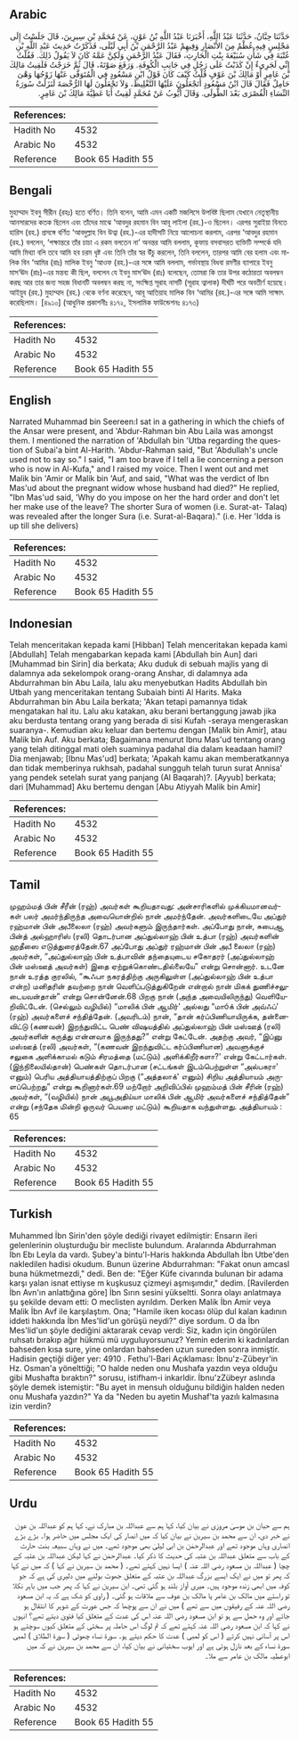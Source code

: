 ## Arabic


<div dir="rtl" lang="ar" style={{fontSize:'larger',backgroundColor:'#f8f9fa',padding:20}}>
حَدَّثَنَا حِبَّانُ، حَدَّثَنَا عَبْدُ اللَّهِ، أَخْبَرَنَا عَبْدُ اللَّهِ بْنُ عَوْنٍ، عَنْ مُحَمَّدِ بْنِ سِيرِينَ، قَالَ جَلَسْتُ إِلَى مَجْلِسٍ فِيهِ عُظْمٌ مِنَ الأَنْصَارِ وَفِيهِمْ عَبْدُ الرَّحْمَنِ بْنُ أَبِي لَيْلَى، فَذَكَرْتُ حَدِيثَ عَبْدِ اللَّهِ بْنِ عُتْبَةَ فِي شَأْنِ سُبَيْعَةَ بِنْتِ الْحَارِثِ، فَقَالَ عَبْدُ الرَّحْمَنِ وَلَكِنَّ عَمَّهُ كَانَ لاَ يَقُولُ ذَلِكَ‏.‏ فَقُلْتُ إِنِّي لَجَرِيءٌ إِنْ كَذَبْتُ عَلَى رَجُلٍ فِي جَانِبِ الْكُوفَةِ‏.‏ وَرَفَعَ صَوْتَهُ، قَالَ ثُمَّ خَرَجْتُ فَلَقِيتُ مَالِكَ بْنَ عَامِرٍ أَوْ مَالِكَ بْنَ عَوْفٍ قُلْتُ كَيْفَ كَانَ قَوْلُ ابْنِ مَسْعُودٍ فِي الْمُتَوَفَّى عَنْهَا زَوْجُهَا وَهْىَ حَامِلٌ فَقَالَ قَالَ ابْنُ مَسْعُودٍ أَتَجْعَلُونَ عَلَيْهَا التَّغْلِيظَ، وَلاَ تَجْعَلُونَ لَهَا الرُّخْصَةَ لَنَزَلَتْ سُورَةُ النِّسَاءِ الْقُصْرَى بَعْدَ الطُّولَى‏.‏ وَقَالَ أَيُّوبُ عَنْ مُحَمَّدٍ لَقِيتُ أَبَا عَطِيَّةَ مَالِكَ بْنَ عَامِرٍ‏.‏
</div>
<div style={{backgroundColor:'#f8f9fa',padding:20, marginBottom: 10}}><table> <thead> <tr> <th>References:</th> <th></th> </tr> </thead> <tbody><tr><td>Hadith No</td><td>4532</td></tr><tr><td>Arabic No</td><td>4532</td></tr><tr><td>Reference</td><td>Book 65 Hadith 55</td></tr></tbody></table></div>

## Bengali


<div dir="ltr" lang="bn" style={{fontSize:'larger',backgroundColor:'#f8f9fa',padding:20}}>
মুহাম্মাদ ইবনু সীরীন (রহঃ) হতে বর্ণিত। তিনি বলেন, আমি এমন একটি মজলিসে উপবিষ্ট ছিলাম যেখানে নেতৃস্থানীয় আনসারদের কতক ছিলেন এবং তাঁদের মাঝে ‘আবদুর রহমান বিন আবূ লাইলা (রহ.)-ও ছিলেন। এরপর সুরাইয়া বিনতে হারিস (রহ.) প্রসঙ্গে বর্ণিত ‘আবদুল্লাহ বিন উত্বা (রহ.)-এর হাদীসটি নিয়ে আলোচনা করলাম, এরপর ‘আবদুর রহমান (রহ.) বললেন, ‘পক্ষান্তরে তাঁর চাচা এ রকম বলতেন না’ অনন্তর আমি বললাম, কূফায় বসবাসরত ব্যক্তিটি সম্পর্কে যদি আমি মিথ্যা বলি তবে আমি হব চরম ধৃষ্ট এবং তিনি তাঁর স্বর উঁচু করলেন, তিনি বললেন, তারপর আমি বের হলাম এবং মালিক বিন ‘আমির (রাঃ) মালিক ইবনু ‘আওফ (রহ.)-এর সঙ্গে আমি বললাম, গর্ভাবস্থায় বিধবা রমণীর ব্যাপারে ইবনু মাস‘ঊদ (রাঃ)-এর মন্তব্য কী ছিল, বললেন যে ইবনু মাস‘ঊদ (রাঃ) বলেছেন, তোমরা কি তার উপর কঠোরতা অবলম্বন করছ আর তার জন্য সহজ বিধানটি অবলম্বন করছ না, সংক্ষিপ্ত সূরাহ নাসটি (সূরাহ ত্বালাক) দীর্ঘটি পরে অবতীর্ণ হয়েছে। আইয়ুব (রহ.) মুহাম্মাদ (রহ.) থেকে বর্ণনা করেছেন, আবূ আতিয়াহ মালিক বিন ‘আমির (রহ.)-এর সঙ্গে আমি সাক্ষাৎ করেছিলাম। [৪৯১০] (আধুনিক প্রকাশনীঃ ৪১৭২, ইসলামিক ফাউন্ডেশনঃ ৪১৭৩)
</div>
<div style={{backgroundColor:'#f8f9fa',padding:20, marginBottom: 10}}><table> <thead> <tr> <th>References:</th> <th></th> </tr> </thead> <tbody><tr><td>Hadith No</td><td>4532</td></tr><tr><td>Arabic No</td><td>4532</td></tr><tr><td>Reference</td><td>Book 65 Hadith 55</td></tr></tbody></table></div>

## English


<div dir="ltr" lang="en" style={{fontSize:'larger',backgroundColor:'#f8f9fa',padding:20}}>
Narrated Muhammad bin Seereen:I sat in a gathering in which the chiefs of the Ansar were present, and 'Abdur-Rahman bin Abu Laila was amongst them. I mentioned the narration of 'Abdullah bin 'Utba regarding the question of Subai'a bint Al-Harith. 'Abdur-Rahman said, "But 'Abdullah's uncle used not to say so." I said, "I am too brave if I tell a lie concerning a person who is now in Al-Kufa," and I raised my voice. Then I went out and met Malik bin 'Amir or Malik bin 'Auf, and said, "What was the verdict of Ibn Mas'ud about the pregnant widow whose husband had died?" He replied, "Ibn Mas'ud said, 'Why do you impose on her the hard order and don't let her make use of the leave? The shorter Sura of women (i.e. Surat-at- Talaq) was revealed after the longer Sura (i.e. Surat-al-Baqara)." (i.e. Her 'Idda is up till she delivers)
</div>
<div style={{backgroundColor:'#f8f9fa',padding:20, marginBottom: 10}}><table> <thead> <tr> <th>References:</th> <th></th> </tr> </thead> <tbody><tr><td>Hadith No</td><td>4532</td></tr><tr><td>Arabic No</td><td>4532</td></tr><tr><td>Reference</td><td>Book 65 Hadith 55</td></tr></tbody></table></div>

## Indonesian


<div dir="ltr" lang="id" style={{fontSize:'larger',backgroundColor:'#f8f9fa',padding:20}}>
Telah menceritakan kepada kami [Hibban] Telah menceritakan kepada kami [Abdullah] Telah mengabarkan kepada kami [Abdullah bin Aun] dari [Muhammad bin Sirin] dia berkata; Aku duduk di sebuah majlis yang di dalamnya ada sekelompok orang-orang Anshar, di dalamnya ada Abdurrahman bin Abu Laila, lalu aku menyebutkan Hadits Abdullah bin Utbah yang menceritakan tentang Subaiah binti Al Harits. Maka Abdurrahman bin Abu Laila berkata; 'Akan tetapi pamannya tidak mengatakan hal itu. Lalu aku katakan, aku berani bertanggung jawab jika aku berdusta tentang orang yang berada di sisi Kufah -seraya mengeraskan suaranya-. Kemudian aku keluar dan bertemu dengan [Malik bin Amir], atau Malik bin Auf. Aku berkata; Bagaimana menurut Ibnu Mas'ud tentang orang yang telah ditinggal mati oleh suaminya padahal dia dalam keadaan hamil? Dia menjawab; [Ibnu Mas'ud] berkata; 'Apakah kamu akan memberatkannya dan tidak memberinya rukhsah, padahal sungguh telah turun surat Annisa' yang pendek setelah surat yang panjang (Al Baqarah)?. [Ayyub] berkata; dari [Muhammad] Aku bertemu dengan [Abu Atiyyah Malik bin Amir]
</div>
<div style={{backgroundColor:'#f8f9fa',padding:20, marginBottom: 10}}><table> <thead> <tr> <th>References:</th> <th></th> </tr> </thead> <tbody><tr><td>Hadith No</td><td>4532</td></tr><tr><td>Arabic No</td><td>4532</td></tr><tr><td>Reference</td><td>Book 65 Hadith 55</td></tr></tbody></table></div>

## Tamil


<div dir="ltr" lang="ta" style={{fontSize:'larger',backgroundColor:'#f8f9fa',padding:20}}>
முஹம்மத் பின் சீரீன் (ரஹ்) அவர்கள் கூறியதாவது: அன்சாரிகளில் முக்கியமானவர்கள் பலர் அமர்ந்திருந்த அவையொன்றில் நான் அமர்ந்தேன். அவர்களிடையே அப்துர் ரஹ்மான் பின் அபீலைலா (ரஹ்) அவர்களும் இருந்தார்கள். அப்போது நான், சுபைஆ பின்த் அல்ஹாரிஸ் (ரலி) தொடர்பான அப்துல்லாஹ் பின் உத்பா (ரஹ்) அவர்களின் ஹதீஸை எடுத்துரைத்தேன்.67 அப்போது அப்துர் ரஹ்மான் பின் அபீ லைலா (ரஹ்) அவர்கள், “அப்துல்லாஹ் பின் உத்பாவின் தந்தையுடைய சகோதரர் (அப்துல்லாஹ் பின் மஸ்ஊத் அவர்கள்) இதை ஏற்றுக்கொண்டதில்லையே” என்று சொன்னார். உடனே நான் உரத்த குரலில், “கூஃபா நகரத்திற்கு அருகிலுள்ள (அப்துல்லாஹ் பின் உத்பா என்ற) மனிதரின் தவற்றை நான் வெளிப்படுத்துகிறேன் என்றால் நான் மிகக் துணிச்சலுடையவன்தான்” என்று சொன்னேன்.68 பிறகு நான் (அந்த அவையிலிருந்து) வெளியேறிவிட்டேன். (செல்லும் வழியில்) “மாலிக் பின் ஆமிர்' அல்லது “மாóக் பின் அவ்ஃப்' (ரஹ்) அவர்களைச் சந்தித்தேன். (அவரிடம்) நான், “தான் கர்ப்பிணியாயிருக்க, தன்னைவிட்டு (கணவன்) இறந்துவிட்ட பெண் விஷயத்தில் அப்துல்லாஹ் பின் மஸ்ஊத் (ரலி) அவர்களின் கருத்து என்னவாக இருந்தது?” என்று கேட்டேன். அதற்கு அவர், “இப்னு மஸ்ஊத் (ரலி) அவர்கள், “(கணவன் இறந்துவிட்ட கர்ப்பிணியான) அவளுக்குச் சலுகை அளிக்காமல் கடும் சிரமத்தை (மட்டும்) அளிக்கிறீர்களா?' என்று கேட்டார்கள். (இந்நிலையில்தான்) பெண்கள் தொடர்பான (சட்டங்கள் இடம்பெற்றுள்ள “அல்பகரா' எனும்) பெரிய அத்தியாயத்திற்குப் பிறகு (“அத்தலாக்' எனும்) சிறிய அத்தியாயம் அருளப்பெற்றது” என்று கூறினார்கள்.69 மற்றோர் அறிவிப்பில் முஹம்மத் பின் சீரின் (ரஹ்) அவர்கள், “(வழியில்) நான் அபூஅதிய்யா மாலிக் பின் ஆமிர் அவர்களைச் சந்தித்தேன்” என்று (சந்தேக மின்றி ஒருவர் பெயரை மட்டும்) கூறியதாக வந்துள்ளது. அத்தியாயம் : 65
</div>
<div style={{backgroundColor:'#f8f9fa',padding:20, marginBottom: 10}}><table> <thead> <tr> <th>References:</th> <th></th> </tr> </thead> <tbody><tr><td>Hadith No</td><td>4532</td></tr><tr><td>Arabic No</td><td>4532</td></tr><tr><td>Reference</td><td>Book 65 Hadith 55</td></tr></tbody></table></div>

## Turkish


<div dir="ltr" lang="tr" style={{fontSize:'larger',backgroundColor:'#f8f9fa',padding:20}}>
Muhammed İbn Sirin'den şöyle dediği rivayet edilmiştir: Ensarın ileri gelenlerinin oluşturduğu bir mecliste bulundum. Aralarında Abdurrahman İbn Ebı Leyla da vardı. Şubey'a bintu'l-Haris hakkında Abdullah İbn Utbe'den nakledilen hadisi okudum. Bunun üzerine Abdurrahman: "Fakat onun amcasl buna hükmetmezdi," dedi. Ben de: "Eğer Küfe civarında bulunan bir adama karşı yalan isnat ettiyse m kuşkusuz çizmeyi aşmışımdır," dedim. [Ravilerden İbn Avn'ın anlattığına göre] İbn Sırın sesini yükseltti. Sonra olayı anlatmaya şu şekilde devam etti: O meclisten ayrıldım. Derken Malik İbn Amir veya Malik İbn Avf ile karşılaştım. Ona; "Hamile iken kocası ölüp dul kalan kadının iddeti hakkında İbn Mes'lid'un görüşü neydi?" diye sordum. O da İbn Mes'lid'un şöyle dediğini aktararak cevap verdi: Siz, kadın için öngörülen ruhsatı bırakıp ağır hükmü mü uyguluyorsunuz? Yemin ederim ki kadınlardan bahseden kısa sure, yine onlardan bahseden uzun sureden sonra inmiştir. Hadisin geçtiği diğer yer: 4910 . Fethu'l-Bari Açıklaması: İbnu'z-Zübeyr'in Hz. Osman'a yönelttiği; "O halde neden onu Mushafa yazdın veya olduğu gibi Mushafta bıraktın?" sorusu, istifham-i inkarldir. İbnu'zZübeyr aslında şöyle demek istemiştir: "Bu ayet in mensuh olduğunu bildiğin halden neden onu Mushafa yazdın?" Ya da "Neden bu ayetin Mushaf'ta yazılı kalmasına izin verdin?
</div>
<div style={{backgroundColor:'#f8f9fa',padding:20, marginBottom: 10}}><table> <thead> <tr> <th>References:</th> <th></th> </tr> </thead> <tbody><tr><td>Hadith No</td><td>4532</td></tr><tr><td>Arabic No</td><td>4532</td></tr><tr><td>Reference</td><td>Book 65 Hadith 55</td></tr></tbody></table></div>

## Urdu


<div dir="rtl" lang="ur" style={{fontSize:'larger',backgroundColor:'#f8f9fa',padding:20}}>
ہم سے حبان بن موسیٰ مروزی نے بیان کیا، کہا ہم سے عبداللہ بن مبارک نے، کہا ہم کو عبداللہ بن عون نے خبر دی، ان سے محمد بن سیرین نے بیان کیا کہ میں انصار کی ایک مجلس میں حاضر ہوا۔ بڑے بڑے انصاری وہاں موجود تھے اور عبدالرحمٰن بن ابی لیلیٰ بھی موجود تھے۔ میں نے وہاں سبیعہ بنت حارث کے باب سے متعلق عبداللہ بن عتبہ کی حدیث کا ذکر کیا۔ عبدالرحمٰن نے کہا لیکن عبداللہ بن عتبہ کے چچا ( عبداللہ بن مسعود رضی اللہ عنہ ) ایسا نہیں کہتے تھے۔ ( محمد بن سیرین نے کہا ) کہ میں نے کہا کہ پھر تو میں نے ایک ایسے بزرگ عبداللہ بن عتبہ کے متعلق جھوٹ بولنے میں دلیری کی ہے کہ جو کوفہ میں ابھی زندہ موجود ہیں۔ میری آواز بلند ہو گئی تھی۔ ابن سیرین نے کہا کہ پھر جب میں باہر نکلا تو راستے میں مالک بن عامر یا مالک بن عوف سے ملاقات ہو گئی۔ ( راوی کو شک ہے کہ یہ ابن مسعود رضی اللہ عنہ کے رفیقوں میں سے تھے ) میں نے ان سے پوچھا کہ جس عورت کے شوہر کا انتقال ہو جائے اور وہ حمل سے ہو تو ابن مسعود رضی اللہ عنہ اس کی عدت کے متعلق کیا فتویٰ دیتے تھے؟ انہوں نے کہا کہ ابن مسعود رضی اللہ عنہ کہتے تھے کہ تم لوگ اس حاملہ پر سختی کے متعلق کیوں سوچتے ہو اس پر آسانی نہیں کرتے ( اس کو لمبی ) عدت کا حکم دیتے ہو۔ سورۃ نساء چھوٹی ( سورۃ الطلاق ) لمبی سورۃ نساء کے بعد نازل ہوئی ہے اور ایوب سختیانی نے بیان کیا، ان سے محمد بن سیرین نے کہ میں ابوعطیہ مالک بن عامر سے ملا۔
</div>
<div style={{backgroundColor:'#f8f9fa',padding:20, marginBottom: 10}}><table> <thead> <tr> <th>References:</th> <th></th> </tr> </thead> <tbody><tr><td>Hadith No</td><td>4532</td></tr><tr><td>Arabic No</td><td>4532</td></tr><tr><td>Reference</td><td>Book 65 Hadith 55</td></tr></tbody></table></div>